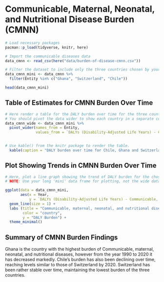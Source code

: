 # Communicable, Maternal, Neonatal, and Nutritional Disease Burden (CMNN)

```r
# Load necessary packages
pacman::p_load(tidyverse, knitr, here)

# Import the communicable diseases data
data_cmnn <- read_csv(here("data/burden-of-disease-cmnn.csv"))
```

```r
# Filter the dataset to include only the three countries chosen by your group.
data_cmnn_mini <- data_cmnn %>% 
  filter(Entity %in% c("Ghana", "Switzerland", "Chile"))

head(data_cmnn_mini)

```

## Table of Estimates for CMNN Burden Over Time

```r
# Here render a table for the DALY burden over time for the three countries.
# You should pivot the data wider to show each country in a separate column.
data_cmnn_wide <- data_cmnn_mini %>% 
  pivot_wider(names_from = Entity,
              values_from = `DALYs (Disability-Adjusted Life Years) - Communicable, maternal, neonatal, and nutritional diseases - Sex: Both - Age: Age-standardized (Rate)`) %>% 
  

# Use kable() from the knitr package to render the table.
  kable(caption = "DALY burden over time for Chile, Ghana and Switzerland")

```

## Plot Showing Trends in CMNN Burden Over Time

```r
# Here, plot a line graph showing the trend of DALY burden for the chosen countries over time. You can use ggplot2 to create this plot. Each country's line should be a different color.
# NOTE: Use your long 'mini' data frame for plotting, not the wide data used for the table. 

ggplot(data = data_cmnn_mini, 
       aes(x = Year, 
           y = `DALYs (Disability-Adjusted Life Years) - Communicable, maternal, neonatal, and nutritional diseases - Sex: Both - Age: Age-standardized (Rate)`, color = Entity)) +
  geom_line(size = 1) +
  labs (title = "Communicable, maternal, neonatal, and nutritional diseases in children over time",
        color = "country",
        y = "DALY Burden") +
  theme_minimal()

```

## Summary of CMNN Burden Findings

Ghana is the country with the highest burden of Communicable, maternal, neonatal, and nutritional diseases, however from the year 1990 to 2020 it has decreased markedly. Chile's burden has also been declining over time, reaching levels similar to those of Switzerland by 2020. Switzerland has been rather stable over time, maintaining the lowest burden of the three countries.
